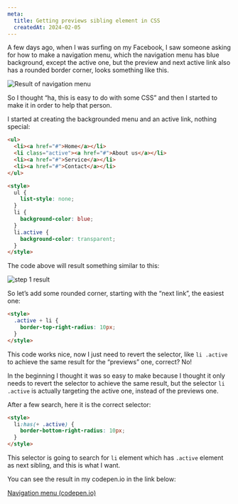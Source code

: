 ```yaml
---
meta:
  title: Getting previews sibling element in CSS
  createdAt: 2024-02-05
---
```


A few days ago, when I was surfing on my Facebook, I saw someone asking for how to make a navigation menu, which the navigation menu has blue background, except the active one, but the preview and next active link also has a rounded border corner, looks something like this.

<img
  src="/images/getting-previews-sibling-element-in-css/result.png"
  alt="Result of navigation menu"
  style="max-width: 300px"
/>

So I thought “ha, this is easy to do with some CSS” and then I started to make it in order to help that person.

I started at creating the backgrounded menu and an active link, nothing special:

```html
<ul>
  <li><a href="#">Home</a></li>
  <li class="active"><a href="#">About us</a></li>
  <li><a href="#">Service</a></li>
  <li><a href="#">Contact</a></li>
</ul>

<style>
  ul {
    list-style: none;
  }
  li {
    background-color: blue;
  }
  li.active {
    background-color: transparent;
  }
</style>
```

The code above will result something similar to this:

<img
  src="/images/getting-previews-sibling-element-in-css/step1.png"
  alt="step 1 result"
  style="max-width: 300px"
/>

So let’s add some rounded corner, starting with the “next link”, the easiest one:

```html
<style>
  .active + li {
    border-top-right-radius: 10px;
  }
</style>
```

This code works nice, now I just need to revert the selector, like `li .active` to achieve the same result for the “previews” one, correct? No!

In the beginning I thought it was so easy to make because I thought it only needs to revert the selector to achieve the same result, but the selector `li .active` is actually targeting the active one, instead of the previews one.

After a few search, here it is the correct selector:

```html
<style>
  li:has(+ .active) {
    border-bottom-right-radius: 10px;
  }
</style>
```

This selector is going to search for `li` element which has `.active` element as next sibling, and this is what I want.

You can see the result in my codepen.io in the link below:

[Navigation menu (codepen.io)](https://codepen.io/lai32290/pen/JjzvjEo)
